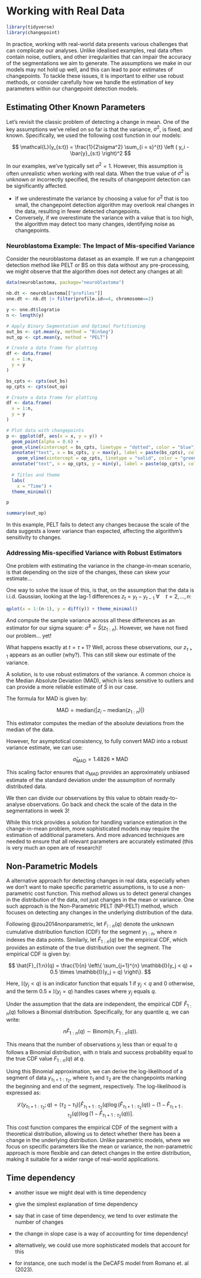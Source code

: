 # Working with Real Data
```r
library(tidyverse)
library(changepoint)
```

In practice, working with real-world data presents various challenges that can complicate our analyses. Unlike idealised examples, real data often contain noise, outliers, and other irregularities that can impair the accuracy of the segmentations we aim to generate. The assumptions we make in our models may not hold up well, and this can lead to poor estimates of changepoints. To tackle these issues, it is important to either use robust methods, or consider carefully how we handle the estimation of key parameters within our changepoint detection models.

## Estimating Other Known Parameters

Let’s revisit the classic problem of detecting a change in mean. One of the key assumptions we've relied on so far is that the variance, $\sigma^2$, is fixed, and known. Specifically, we used the following cost function in our models:

$$
\mathcal{L}(y_{s:t}) = \frac{1}{2\sigma^2}  \sum_{i = s}^{t} \left ( y_i - \bar{y}_{s:t} \right)^2
$$

In our examples, we've typically set $\sigma^2 = 1$. However, this assumption is often unrealistic when working with real data. When the true value of $\sigma^2$ is unknown or incorrectly specified, the results of changepoint detection can be significantly affected. 

-   If we underestimate the variance by choosing a value for $\sigma^2$ that is too small, the changepoint detection algorithm may overlook real changes in the data, resulting in fewer detected changepoints. 
-   Conversely, if we overestimate the variance with a value that is too high, the algorithm may detect too many changes, identifying noise as changepoints.

### Neuroblastoma Example: The Impact of Mis-specified Variance

Consider the neuroblastoma dataset as an example. If we run a changepoint detection method like PELT or BS on this data without any pre-processing, we might observe that the algorithm does not detect any changes at all:

```r
data(neuroblastoma, package="neuroblastoma")

nb.dt <- neuroblastoma[["profiles"]]
one.dt <- nb.dt |> filter(profile.id==4, chromosome==2)

y <- one.dt$logratio
n <- length(y)

# Apply Binary Segmentation and Optimal Partitioning
out_bs <- cpt.mean(y, method = "BinSeg")
out_op <- cpt.mean(y, method = "PELT")

# Create a data frame for plotting
df <- data.frame(
  x = 1:n,
  y = y
)

bs_cpts <- cpts(out_bs)
op_cpts <- cpts(out_op)

# Create a data frame for plotting
df <- data.frame(
  x = 1:n,
  y = y
)

# Plot data with changepoints
p <- ggplot(df, aes(x = x, y = y)) +
  geom_point(alpha = 0.6) +
  geom_vline(xintercept = bs_cpts, linetype = "dotted", color = "blue") +
  annotate("text", x = bs_cpts, y = max(y), label = paste(bs_cpts), color = "blue", hjust = -0.1, vjust = 1) +
    geom_vline(xintercept = op_cpts, linetype = "solid", color = "green") +
  annotate("text", x = op_cpts, y = min(y), label = paste(op_cpts), color = "green", hjust = -0.1, vjust = -1) +
  
  # Titles and theme
  labs(
    x = "Time") +
  theme_minimal()

p
```
```r
summary(out_op)
```

In this example, PELT fails to detect any changes because the scale of the data suggests a lower variance than expected, affecting the algorithm's sensitivity to changes.

### Addressing Mis-specified Variance with Robust Estimators

One problem with estimating the variance in the change-in-mean scenario, is that depending on the size of the changes, these can skew your estimate...

One way to solve the issue of this, is that, on the assumption that the data is i.i.d. Gaussian, looking at the lag-1 differences $z_t =  y_t - y_{t-1} \ \forall \quad t = 2, \dots, n$:

```r
qplot(x = 1:(n-1), y = diff(y)) + theme_minimal()
```

And compute the sample variance across all these differences as an estimator for our sigma square: $\hat \sigma^2 = \bar S(z_{1:n})$. However, we have not fixed our problem... yet! 

What happens exactly at $t = \tau +1$? Well, across these observations, our $z_{\tau + 1}$ appears as an outlier (why?). This can still skew our estimate of the variance.

A solution, is to use robust estimators of the variance. A common choice is the Median Absolute Deviation (MAD), which is less sensitive to outliers and can provide a more reliable estimate of $\bar S$ in  our case.

The formula for MAD is given by:

$$
\text{MAD} = \text{median}(|z_i - \text{median}(z_{1:n})|)
$$

This estimator computes the median of the absolute deviations from the median of the data.

However, for asymptotical consistency, to fully convert MAD into a robust variance estimate, we can use:

$$
\hat \sigma_{\text{MAD}} = 1.4826 \times \text{MAD}
$$

This scaling factor ensures that $\sigma_{\text{MAD}}$ provides an approximately unbiased estimate of the standard deviation under the assumption of normally distributed data. 

We then can divide our observations by this value to obtain ready-to-analyse observations. Go back and check the scale of the data in the segmentations in week 3! 

While this trick provides a solution for handling variance estimation in the change-in-mean problem, more sophisticated models may require the estimation of additional parameters. And more advanced techniques are needed to ensure that all relevant parameters are accurately estimated (this is very much an open are of research)!

## Non-Parametric Models

A alternative approach for detecting changes in real data, especially when we don't want to make specific parametric assumptions, is to use a non-parametric cost function. This method allows us to detect general changes in the distribution of the data, not just changes in the mean or variance. One such approach is the Non-Parametric PELT (NP-PELT) method, which focuses on detecting any changes in the underlying distribution of the data.

Following @zou2014nonparametric, let $F_{i:n}(q)$ denote the unknown cumulative distribution function (CDF) for the segment $y_{1:n}$, where $n$ indexes the data points. Similarly, let $\hat{F}_{1:n}(q)$ be the empirical CDF, which provides an estimate of the true distribution over the segment. The empirical CDF is given by:

$$
\hat{F}_{1:n}(q) = \frac{1}{n} \left\{ \sum_{j=1}^{n} \mathbb{I}(y_j < q) + 0.5 \times \mathbb{I}(y_j = q) \right\}.
$$

Here, $\mathbb{I}(y_j < q)$ is an indicator function that equals 1 if $y_j < q$ and 0 otherwise, and the term $0.5 \times \mathbb{I}(y_j = q)$ handles cases where $y_j$ equals $q$.

Under the assumption that the data are independent, the empirical CDF $\hat{F}_{1:n}(q)$ follows a Binomial distribution. Specifically, for any quantile $q$, we can write:

$$
n\hat{F}_{1:n}(q) \sim \mathrm{Binom}(n, F_{1:n}(q)).
$$

This means that the number of observations $y_j$ less than or equal to $q$ follows a Binomial distribution, with $n$ trials and success probability equal to the true CDF value $F_{1:n}(q)$ at $q$.

Using this Binomial approximation, we can derive the log-likelihood of a segment of data $y_{\tau_1+1:\tau_2}$, where $\tau_1$ and $\tau_2$ are the changepoints marking the beginning and end of the segment, respectively. The log-likelihood is expressed as:

$$
\mathcal{L}(y_{\tau_1+1:\tau_2}; q) = (\tau_2 - \tau_1) \left[\hat{F}_{\tau_1+1:\tau_2}(q) \log(\hat{F}_{\tau_1+1:\tau_2}(q)) - (1-\hat{F}_{\tau_1+1:\tau_2}(q))\log(1-\hat{F}_{\tau_1+1:\tau_2}(q)) \right].
$$

This cost function compares the empirical CDF of the segment with a theoretical distribution, allowing us to detect whether there has been a change in the underlying distribution. Unlike parametric models, where we focus on specific parameters like the mean or variance, the non-parametric approach is more flexible and can detect changes in the entire distribution, making it suitable for a wider range of real-world applications.


## Time dependency

- another issue we might deal with is time dependency 

- give the simplest explanation of time dependency 

- say that in case of time dependency, we tend to over estimate the number of changes

- the change in slope case is a way of accounting for time dependency! 

- alternatively, we could use more sophisticated models that account for this

- for instance, one such model is the DeCAFS model from Romano et. al (2023). 



